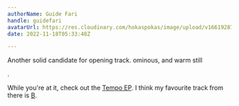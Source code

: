 ```yaml
---
authorName: Guide Fari
handle: guidefari
avatarUrl: https://res.cloudinary.com/hokaspokas/image/upload/v1661928720/bar_shpohc.png
date: 2022-11-18T05:33:48Z

---
```

Another solid candidate for opening track. ominous, and warm still

<Track url={'https://open.spotify.com/track/4S7SC9zKubViVqfYFH4xll?si=ac51555576c04102'}/>.

While you're at it, check out the [Tempo EP](https://open.spotify.com/album/2eoGREB5Eu62e6OblEHh09?si=p_TpDTdsS1SoGq9eBS9gow). I think my favourite track from there is [B](https://open.spotify.com/track/2FlgRIJPQpaQ4TZjTwPZT0?si=b42a45409ced41b6).